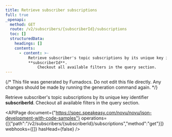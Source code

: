 ```yaml
---
title: Retrieve subscriber subscriptions
full: true
_openapi:
  method: GET
  route: /v2/subscribers/{subscriberId}/subscriptions
  toc: []
  structuredData:
    headings: []
    contents:
      - content: >-
          Retrieve subscriber's topic subscriptions by its unique key identifier
          **subscriberId**. 
              Checkout all available filters in the query section.
---
```


{/* This file was generated by Fumadocs. Do not edit this file directly. Any changes should be made by running the generation command again. */}

Retrieve subscriber's topic subscriptions by its unique key identifier **subscriberId**. 
    Checkout all available filters in the query section.

<APIPage document={"https://spec.speakeasy.com/novu/novu/json-development-with-code-samples"} operations={[{"path":"/v2/subscribers/{subscriberId}/subscriptions","method":"get"}]} webhooks={[]} hasHead={false} />
